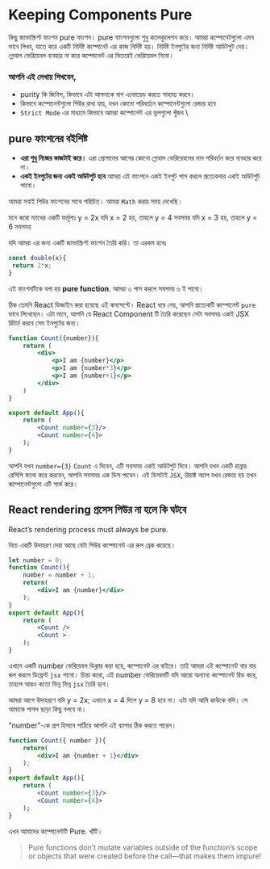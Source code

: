 # Keeping Components Pure

কিছু জাভাস্ক্রিপ্ট ফাংশন pure ফাংশন। pure ফাংশনগুলো শুধু ক্যালকুলেশন করে। আমরা কম্পোনেটগুলো এমন ভাবে লিখব, যাতে করে একটি নির্দিষ্ট কম্পোনেট এর কাজ নির্দিষ্ট হয়। নির্দিষ্ট ইনপুটের জন্য নির্দিষ্ট আউটপুট দেয়। গ্লোবাল ভেরিয়েবল ব্যবহার না করে কম্পোনেন্ট এর ভিতরেই ভেরিয়েবল নিবো।

### আপনি এই লেখায় শিখবেন,

- purity কি জিনিস, কিভাবে এটা আপনাকে বাগ এভোয়েড করতে সাহায্য করবে।
- কিভাবে কম্পোনেন্টগুলো পিউর রাখা যায়, যখন কোনো পরিবর্তনে কম্পোনেন্টগুলো রেন্ডার হবে
- `Strict Mode` এর মাধ্যমে কিভাবে আমরা কম্পোনেন্ট এর ভুলগুলো খুঁজব \

## pure ফাংশনের বইশিষ্ট

- **এরা শুধু নিজের কাজটাই করে।** এরা প্রোগামের আগের কোনো গ্লোবাল ভেরিয়েবলের মান পরিবর্তন করে ব্যবহার করে না।
- **একই ইনপুটের জন্য একই আউটপুট হবে** আমরা এই ফাংশনে একই ইনপুট পাস করলে প্রত্যেকবার একই আউটপুট পাবো।

আমরা সবাই পিউর ফাংশনের সাথে পরিচিত। আমরা `Math` করার সময় দেখেছি।

মনে করো ম্যাথের একটি ফর্মূলাঃ y = 2x
যদি x = 2 হয়, তাহলে y = 4 সবসময়
যদি x = 3 হয়, তাহলে y = 6 সবসময়

যদি আমরা এর জন্য একটি জাভাস্ক্রিপ্ট ফাংশন তৈরি করি। তা এরকম হবেঃ

```js
const double(x){
 return 2*x;
}
```

এই ফাংশনটিকে বলা হয় **pure function**. আমরা ৩ পাস করলে সবসময় ৬ ই পাবো।

ঠিক তেমনি React ডিজাইন করা হয়েছে এই কনসেপ্টে। React ধরে নেয়, আপনি প্রত্যেকটি কম্পোনেন্ট `pure` ভাবে লিখেছেন। এটা মানে, আপনি যে React Component টি তৈরি করেছেন সেটা সবসময় একই JSX রিটার্ন করবে সেম ইনপুটের জন্য।

```jsx
function Count({number}){
    return (
        <div>
            <p>I am {number}</p>
            <p>I am {number*3}</p>
            <p>I am {number+1}</p>
        </div>
    )
}

export default App(){
    return (
        <Count number={3}/>
        <Count number={4}>
    );
}
```

আপনি যখন `number={3}` `Count` এ দিবেন, এটি সবসময় একই আউটপুট দিবে। আপনি যখন একটি রান্নার রেসিপি ফলো করে করবেন, আপনি সবসময় এক ডিস পাবেন। এই ডিসটাই `JSX`, রিয়াক্ট অ্যাপ যখন রেন্ডায় হয় তখন কম্পোনেন্টগুলো এটি সার্ভ করে।

## React rendering প্রসেস পিউর না হলে কি ঘটবে

React’s rendering process must always be pure.

নিচে একটি উদাহরণ দেয়া আছে যেটা পিউর কম্পোনেন্ট এর রুল ব্রেক করেছে।

```jsx
let number = 0;
function Count(){
    number = number + 1;
    return(
        <div>I am {number}</div>
    );
}
export default App(){
    return (
        <Count />
        <Count >
    );
}
```

এখানে একটি number ভেরিয়েবল ডিক্লার করা হয়ে, কম্পোনেন্ট এর বাইরে। তাই আমরা এই কম্পোনেন্ট বার বার কল করলে ডিফ্রেন্ট `jsx` পাবো। চিন্তা করো, এই number ভেরিয়েবলটি যদি আরো অন্যান্য কম্পোনেন্ট রিড করে, তাহলে আরও কতো ভিন্ন ভিন্ন `jsx` তৈরি হবে।

আমরা আগে উদাহরণে যদি y = 2x; এখানে x = 4 দিলে y = 8 হবে না। এটা যদি আমি কাউকে বলি। সে আমাকে পাগল ছাড়া কিছু বলবে না।

"number"-কে প্রপ হিসাবে পাঠিয়ে আপনি এই ব্যাপার ঠিক করতে পারেন।

```jsx
function Count({ number }){
    return(
        <div>I am {number + 1}</div>
    );
}
export default App(){
    return (
        <Count number={3}/>
        <Count number={4}>
    );
}
```

এখন আমাদের কম্পোনেন্টটি Pure. খাঁটি।

> Pure functions don’t mutate variables outside of the function’s scope or objects that were created before the call—that makes them impure!
